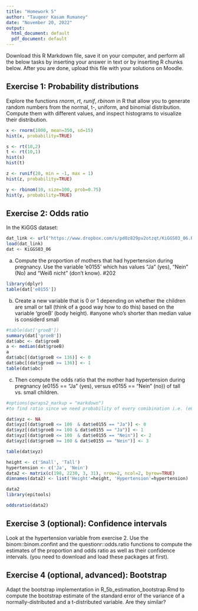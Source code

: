 ```yaml
---
title: "Homework 5"
author: "Tauqeer Kasam Rumaney"
date: "November 20, 2022"
output:
  html_document: default
  pdf_document: default
---
```


Download this R Markdown file, save it on your computer, and perform all the below tasks by inserting your answer in text or by inserting R chunks below. After you are done, upload this file with your solutions on Moodle.

## Exercise 1: Probability distributions

Explore the functions *rnorm*, *rt*, *runif*, *rbinom* in R that allow you to generate random numbers from the normal, t-, uniform, and binomial distribution. Compute them with different values, and inspect histograms to visualize their distribution.
```r
x <- rnorm(1000, mean=350, sd=15)
hist(x, probability=TRUE)

s <- rt(10,2)
t <- rt(10,1)
hist(s)
hist(t)

z <- runif(20, min = -1, max = 1)
hist(z, probability=TRUE)

y <- rbinom(10, size=100, prob=0.75)
hist(y, probability=TRUE)

```


## Exercise 2: Odds ratio

In the KiGGS dataset:

```r
dat_link <- url("https://www.dropbox.com/s/pd0z829pv2otzqt/KiGGS03_06.RData?dl=1")
load(dat_link)
dat <- KiGGS03_06
```


a) Compute the proportion of mothers that had hypertension during pregnancy. Use the variable 'e0155' which has values "Ja" (yes), "Nein" (No) and "Weiß nicht" (don't know).
#202
```r

library(dplyr)
table(dat['e0155'])
```

b) Create a new variable that is 0 or 1 depending on whether the children are small or tall (think of a good way how to do this) based on the variable 'groeB' (body height). 
#anyone who's shorter than median value is considerd small
```r
#table(dat['groeB'])
summary(dat['groeB'])
dat$abc <- dat$groeB
a <- median(dat$groeB)
a
dat$abc[(dat$groeB <= 136)] <- 0
dat$abc[(dat$groeB >= 136)] <- 1
table(dat$abc)

```
c) Then compute the odds ratio that the mother had hypertension during pregnancy (e0155 == "Ja" (yes), versus e0155 == "Nein" (no)) of tall vs. small children.

```r
#options(qwraps2_markup = "markdown")
#to find ratio since we need probability of every comibination i.e. (e0155 == "Ja" (yes), versus e0155 == "Nein" (no)) of tall vs. small children, we are changing the value of differentiation to 100 from 136

dat$xyz <- NA
dat$xyz[(dat$groeB <= 100  & dat$e0155 == "Ja")] <- 0
dat$xyz[(dat$groeB >= 100 & dat$e0155 == "Ja")] <- 1
dat$xyz[(dat$groeB <= 100  & dat$e0155 == "Nein")] <- 2
dat$xyz[(dat$groeB >= 100 & dat$e0155 == "Nein")] <- 3

table(dat$xyz)

height <- c('Small', 'Tall')
hypertension <- c('Ja', 'Nein')
data2 <- matrix(c(198, 2230, 3, 31), nrow=2, ncol=2, byrow=TRUE)
dimnames(data2) <- list('Height'=height, 'Hypertension'=hypertension)

data2
library(epitools)

oddsratio(data2)
```


## Exercise 3 (optional): Confidence intervals

Look at the hypertension variable from exercise 2. Use the binom::binom.confint and the questionr::odds.ratio functions to compute the estimates of the proportion and odds ratio as well as their confidence intervals. (you need to download and load these packages at first).

## Exercise 4 (optional, advanced): Bootstrap

Adapt the bootstrap implementation in R_5b_estimation_bootstrap.Rmd to compute the bootstrap estimate of the standard error of the variance of a normally-distributed and a t-distributed variable. Are they similar? 


